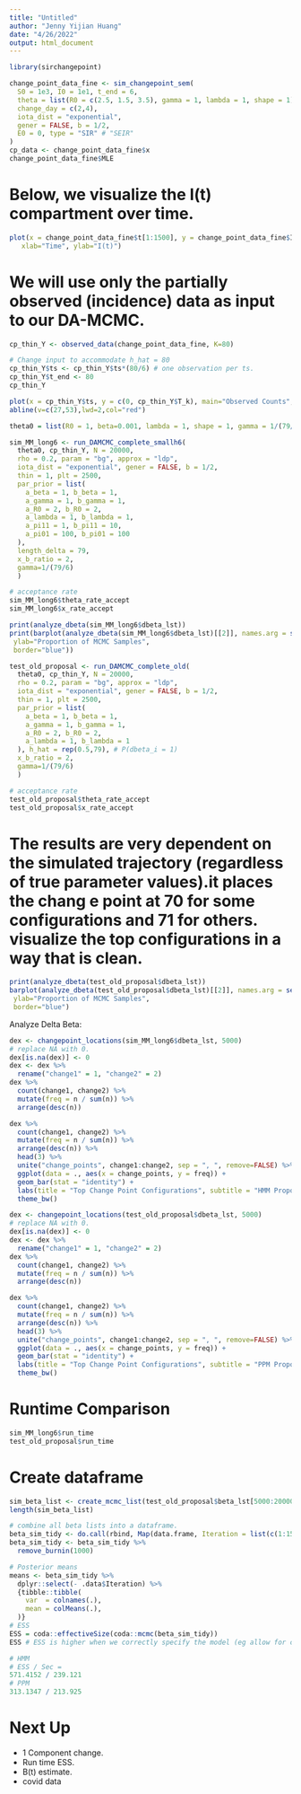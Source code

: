 ```yaml
---
title: "Untitled"
author: "Jenny Yijian Huang"
date: "4/26/2022"
output: html_document
---
```


```r
library(sirchangepoint)

change_point_data_fine <- sim_changepoint_sem(
  S0 = 1e3, I0 = 1e1, t_end = 6,
  theta = list(R0 = c(2.5, 1.5, 3.5), gamma = 1, lambda = 1, shape = 1),
  change_day = c(2,4),
  iota_dist = "exponential",
  gener = FALSE, b = 1/2,
  E0 = 0, type = "SIR" # "SEIR"
)
cp_data <- change_point_data_fine$x
change_point_data_fine$MLE
```

# Below, we visualize the I(t) compartment over time.
```r
plot(x = change_point_data_fine$t[1:1500], y = change_point_data_fine$I[1:1500], main="Epidemic Trajectory",
   xlab="Time", ylab="I(t)")
```
# We will use only the partially observed (incidence) data as input to our DA-MCMC.
```r
cp_thin_Y <- observed_data(change_point_data_fine, K=80)
```

```r
# Change input to accommodate h_hat = 80
cp_thin_Y$ts <- cp_thin_Y$ts*(80/6) # one observation per ts.
cp_thin_Y$t_end <- 80
cp_thin_Y
```

```r
plot(x = cp_thin_Y$ts, y = c(0, cp_thin_Y$T_k), main="Observed Counts", xlab="Time", ylab="New Infections")
abline(v=c(27,53),lwd=2,col="red")
```

```r
theta0 = list(R0 = 1, beta=0.001, lambda = 1, shape = 1, gamma = 1/(79/6))
```

```r
sim_MM_long6 <- run_DAMCMC_complete_smallh6(
  theta0, cp_thin_Y, N = 20000,
  rho = 0.2, param = "bg", approx = "ldp",
  iota_dist = "exponential", gener = FALSE, b = 1/2,
  thin = 1, plt = 2500,
  par_prior = list(
    a_beta = 1, b_beta = 1,
    a_gamma = 1, b_gamma = 1,
    a_R0 = 2, b_R0 = 2,
    a_lambda = 1, b_lambda = 1,
    a_pi11 = 1, b_pi11 = 10,
    a_pi01 = 100, b_pi01 = 100
  ), 
  length_delta = 79,
  x_b_ratio = 2,
  gamma=1/(79/6)
  )
```

```r
# acceptance rate
sim_MM_long6$theta_rate_accept
sim_MM_long6$x_rate_accept
```

```r
print(analyze_dbeta(sim_MM_long6$dbeta_lst))
print(barplot(analyze_dbeta(sim_MM_long6$dbeta_lst)[[2]], names.arg = seq(1:79), main="Change Point Locations", xlab="Change Point Location",  
 ylab="Proportion of MCMC Samples", 
 border="blue"))
```

```r
test_old_proposal <- run_DAMCMC_complete_old(
  theta0, cp_thin_Y, N = 20000,
  rho = 0.2, param = "bg", approx = "ldp",
  iota_dist = "exponential", gener = FALSE, b = 1/2,
  thin = 1, plt = 2500,
  par_prior = list(
    a_beta = 1, b_beta = 1,
    a_gamma = 1, b_gamma = 1,
    a_R0 = 2, b_R0 = 2,
    a_lambda = 1, b_lambda = 1
  ), h_hat = rep(0.5,79), # P(dbeta_i = 1)
  x_b_ratio = 2,
  gamma=1/(79/6)
  ) 
```

```r
# acceptance rate
test_old_proposal$theta_rate_accept
test_old_proposal$x_rate_accept
```

# The results are very dependent on the simulated trajectory (regardless of true parameter values).it places the chang e point at 70 for some configurations and 71 for others. visualize the top configurations in a way that is clean.
```r
print(analyze_dbeta(test_old_proposal$dbeta_lst))
barplot(analyze_dbeta(test_old_proposal$dbeta_lst)[[2]], names.arg = seq(1:79), main="Change Point Locations", xlab="Change Point Location",  
 ylab="Proportion of MCMC Samples", 
 border="blue")
```
Analyze Delta Beta:

```r
dex <- changepoint_locations(sim_MM_long6$dbeta_lst, 5000) 
# replace NA with 0.
dex[is.na(dex)] <- 0
dex <- dex %>% 
  rename("change1" = 1, "change2" = 2)
dex %>% 
  count(change1, change2) %>% 
  mutate(freq = n / sum(n)) %>% 
  arrange(desc(n))
```
```r
dex %>% 
  count(change1, change2) %>% 
  mutate(freq = n / sum(n)) %>% 
  arrange(desc(n)) %>% 
  head(3) %>% 
  unite("change_points", change1:change2, sep = ", ", remove=FALSE) %>% 
  ggplot(data = ., aes(x = change_points, y = freq)) +
  geom_bar(stat = "identity") +
  labs(title = "Top Change Point Configurations", subtitle = "HMM Proposal", y = "Proportion of MCMC Samples", x = "Change Point Time Instants") +
  theme_bw()
```
```r
dex <- changepoint_locations(test_old_proposal$dbeta_lst, 5000) 
# replace NA with 0.
dex[is.na(dex)] <- 0
dex <- dex %>% 
  rename("change1" = 1, "change2" = 2)
dex %>% 
  count(change1, change2) %>% 
  mutate(freq = n / sum(n)) %>% 
  arrange(desc(n))
```

```r
dex %>% 
  count(change1, change2) %>% 
  mutate(freq = n / sum(n)) %>% 
  arrange(desc(n)) %>% 
  head(3) %>% 
  unite("change_points", change1:change2, sep = ", ", remove=FALSE) %>% 
  ggplot(data = ., aes(x = change_points, y = freq)) +
  geom_bar(stat = "identity") +
  labs(title = "Top Change Point Configurations", subtitle = "PPM Proposal", y = "Proportion of MCMC Samples", x = "Change Point Time Instants") + 
  theme_bw()
```
# Runtime Comparison
```r
sim_MM_long6$run_time
test_old_proposal$run_time
```

# Create dataframe
```r
sim_beta_list <- create_mcmc_list(test_old_proposal$beta_lst[5000:20000])
length(sim_beta_list)
```

```r
# combine all beta lists into a dataframe.
beta_sim_tidy <- do.call(rbind, Map(data.frame, Iteration = list(c(1:15001)), Beta1 = sim_beta_list[1], Beta2 = sim_beta_list[2], Beta3 = sim_beta_list[3], Beta4 = sim_beta_list[4], Beta5 = sim_beta_list[5], Beta6 = sim_beta_list[6]))
beta_sim_tidy <- beta_sim_tidy %>% 
  remove_burnin(1000)
```

```r
# Posterior means
means <- beta_sim_tidy %>%
  dplyr::select(- .data$Iteration) %>%
  {tibble::tibble(
    var  = colnames(.),
    mean = colMeans(.),
  )}
# ESS
ESS = coda::effectiveSize(coda::mcmc(beta_sim_tidy))
ESS # ESS is higher when we correctly specify the model (eg allow for change points.)
```

```r
# HMM
# ESS / Sec = 
571.4152 / 239.121
# PPM
313.1347 / 213.925
```





# Next Up
- 1 Component change.
- Run time ESS.
- B(t) estimate.
- covid data


